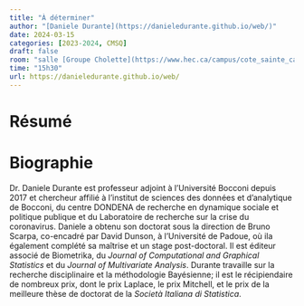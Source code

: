 ```yaml
---
title: "À déterminer"
author: "[Daniele Durante](https://danieledurante.github.io/web/)"
date: 2024-03-15
categories: [2023-2024, CMSQ]
draft: false
room: "salle [Groupe Cholette](https://www.hec.ca/campus/cote_sainte_catherine/1er_etage/salles_cours/cholette.html)"
time: "15h30"
url: https://danieledurante.github.io/web/
---
```


# Résumé

# Biographie

Dr. Daniele Durante est professeur adjoint à l'Université Bocconi depuis 2017 et chercheur affilié à l'institut de sciences des données et d'analytique de Bocconi, du centre DONDENA de recherche en dynamique sociale et politique publique et du Laboratoire de recherche sur la crise du coronavirus. Daniele a obtenu son doctorat sous la direction de Bruno Scarpa, co-encadré par David Dunson, à l'Université de Padoue, où ila également complété sa maîtrise et un stage post-doctoral. Il est éditeur associé de Biometrika, du *Journal of Computational and Graphical Statistics* et du *Journal of Multivariate Analysis*.
Durante travaille sur la recherche disciplinaire et la méthodologie Bayésienne; il est le récipiendaire de nombreux prix, dont le prix Laplace, le prix Mitchell, et le prix de la meilleure thèse de doctorat de la *Società Italiana di Statistica*.
